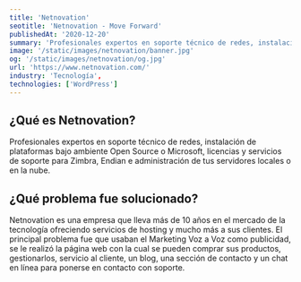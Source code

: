 ```yaml
---
title: 'Netnovation'
seotitle: 'Netnovation - Move Forward'
publishedAt: '2020-12-20'
summary: 'Profesionales expertos en soporte técnico de redes, instalación de plataformas bajo ambiente Open Source o Microsoft, licencias y servicios de soporte Zimbra.'
image: '/static/images/netnovation/banner.jpg'
og: '/static/images/netnovation/og.jpg'
url: 'https://www.netnovation.com/'
industry: 'Tecnología',
technologies: ['WordPress']
---
```


## ¿Qué es Netnovation?

Profesionales expertos en soporte técnico de redes, instalación de plataformas bajo ambiente Open Source o Microsoft, licencias y servicios de soporte para Zimbra, Endian e administración de tus servidores locales o en la nube.

## ¿Qué problema fue solucionado?

Netnovation es una empresa que lleva más de 10 años en el mercado de la tecnología ofreciendo servicios de hosting y mucho más a sus clientes. El principal problema fue que usaban el Marketing Voz a Voz como publicidad, se le realizó la página web con la cual se pueden comprar sus productos, gestionarlos, servicio al cliente, un blog, una sección de contacto y un chat en línea para ponerse en contacto con soporte.